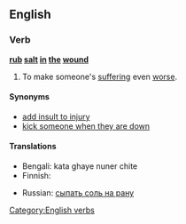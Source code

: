 ==English==

===Verb===
'''[[rub]] [[salt]] [[in]] [[the]] [[wound]]'''

# {{idiom}} To make someone's [[suffering]] even [[worse]].

====Synonyms====
*[[add insult to injury]]
*[[kick someone when they are down]]

====Translations====
{{top}}
* Bengali: kata ghaye nuner chite
* Finnish: {{t|fi|vääntää veistä haavassa}}
{{mid}}
* Russian: [[сыпать соль на рану]]
{{bottom}}

[[Category:English verbs]]